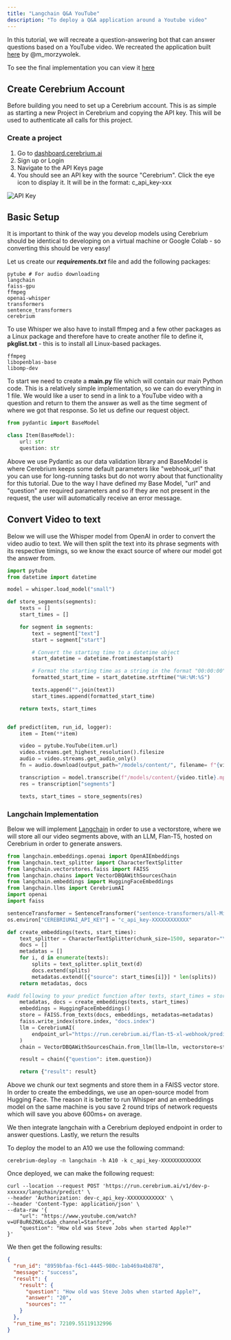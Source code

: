 ```yaml
---
title: "Langchain Q&A YouTube"
description: "To deploy a Q&A application around a Youtube video"
---
```


In this tutorial, we will recreate a question-answering bot that can answer questions based on a YouTube video. We recreated the application built [here](https://colab.research.google.com/drive/1sKSTjt9cPstl_WMZ86JsgEqFG-aSAwkn?usp=sharing) by @m_morzywolek.

To see the final implementation you can view it [here](https://github.com/CerebriumAI/examples/tree/master/3-langchain)

## Create Cerebrium Account

Before building you need to set up a Cerebrium account. This is as simple as
starting a new Project in Cerebrium and copying the API key. This will be used
to authenticate all calls for this project.

### Create a project

1. Go to [dashboard.cerebrium.ai](https://dashboard.cerebrium.ai)
2. Sign up or Login
3. Navigate to the API Keys page
4. You should see an API key with the source "Cerebrium". Click the eye icon to
   display it. It will be in the format: c_api_key-xxx

![API Key](/images/quickstarts/onnx-1.png)

## Basic Setup

It is important to think of the way you develop models using Cerebrium should be identical to developing on a virtual machine or Google Colab - so converting this should be very easy!

Let us create our **_requirements.txt_** file and add the following packages:

```
pytube # For audio downloading
langchain
faiss-gpu
ffmpeg
openai-whisper
transformers
sentence_transformers
cerebrium
```

To use Whisper we also have to install ffmpeg and a few other packages as a Linux package and therefore have to create another file to define it, **pkglist.txt** - this is to install all Linux-based packages.

```
ffmpeg
libopenblas-base
libomp-dev
```

To start we need to create a **main.py** file which will contain our main Python code. This is a relatively simple implementation, so we can do everything in 1 file. We would like a user to send in a link to a YouTube video with a question and return to them the answer as well as the time segment of where we got that response.
So let us define our request object.

```python
from pydantic import BaseModel

class Item(BaseModel):
    url: str
    question: str
```

Above we use Pydantic as our data validation library and BaseModel is where Cerebrium keeps some default parameters like "webhook_url" that you can use for long-running tasks but do not worry about that functionality for this tutorial. Due to the way I have defined my Base Model, "url" and "question" are required parameters and so if they are not present in the request, the user will automatically receive an error message.

## Convert Video to text

Below we will use the Whisper model from OpenAI in order to convert the video audio to text. We will then split the text into its phrase segments with its respective timings, so we know the exact source of where our model got the answer from.

```python
import pytube
from datetime import datetime

model = whisper.load_model("small")

def store_segments(segments):
    texts = []
    start_times = []

    for segment in segments:
        text = segment["text"]
        start = segment["start"]

        # Convert the starting time to a datetime object
        start_datetime = datetime.fromtimestamp(start)

        # Format the starting time as a string in the format "00:00:00"
        formatted_start_time = start_datetime.strftime("%H:%M:%S")

        texts.append("".join(text))
        start_times.append(formatted_start_time)

    return texts, start_times


def predict(item, run_id, logger):
    item = Item(**item)

    video = pytube.YouTube(item.url)
    video.streams.get_highest_resolution().filesize
    audio = video.streams.get_audio_only()
    fn = audio.download(output_path="/models/content/", filename= f"{video.title}.mp4")

    transcription = model.transcribe(f"/models/content/{video.title}.mp4")
    res = transcription["segments"]

    texts, start_times = store_segments(res)

```

### Langchain Implementation

Below we will implement [Langchain](https://python.langchain.com/en/latest/index.html) in order to use a vectorstore, where we will store all our video segments above, with an LLM, Flan-T5, hosted on Cerebrium in order to generate answers.

```python
from langchain.embeddings.openai import OpenAIEmbeddings
from langchain.text_splitter import CharacterTextSplitter
from langchain.vectorstores.faiss import FAISS
from langchain.chains import VectorDBQAWithSourcesChain
from langchain.embeddings import HuggingFaceEmbeddings
from langchain.llms import CerebriumAI
import openai
import faiss

sentenceTransformer = SentenceTransformer("sentence-transformers/all-MiniLM-L6-v2")
os.environ["CEREBRIUMAI_API_KEY"] = "c_api_key-XXXXXXXXXXXX"

def create_embeddings(texts, start_times):
    text_splitter = CharacterTextSplitter(chunk_size=1500, separator="\n")
    docs = []
    metadatas = []
    for i, d in enumerate(texts):
        splits = text_splitter.split_text(d)
        docs.extend(splits)
        metadatas.extend([{"source": start_times[i]}] * len(splits))
    return metadatas, docs

#add following to your predict function after texts, start_times = store_segments(res)
    metadatas, docs = create_embeddings(texts, start_times)
    embeddings = HuggingFaceEmbeddings()
    store = FAISS.from_texts(docs, embeddings, metadatas=metadatas)
    faiss.write_index(store.index, "docs.index")
    llm = CerebriumAI(
        endpoint_url="https://run.cerebrium.ai/flan-t5-xl-webhook/predict"
    )
    chain = VectorDBQAWithSourcesChain.from_llm(llm=llm, vectorstore=store)

    result = chain({"question": item.question})

    return {"result": result}

```

Above we chunk our text segments and store them in a FAISS vector store. In order to create the embeddings, we use an open-source model from Hugging Face. The reason it is better to run Whisper and an embeddings model on the same machine is you save 2 round trips of network requests which will save you above 600ms+ on average.

We then integrate langchain with a Cerebrium deployed endpoint in order to answer questions. Lastly, we return the results

To deploy the model to an A10 we use the following command:

```
cerebrium-deploy -n langchain -h A10 -k c_api_key-XXXXXXXXXXXXX
```

Once deployed, we can make the following request:

```curl
curl --location --request POST 'https://run.cerebrium.ai/v1/dev-p-xxxxxx/langchain/predict' \
--header 'Authorization: dev-c_api_key-XXXXXXXXXXXX' \
--header 'Content-Type: application/json' \
--data-raw '{
    "url": "https://www.youtube.com/watch?v=UF8uR6Z6KLc&ab_channel=Stanford",
    "question": "How old was Steve Jobs when started Apple?"
}'
```

We then get the following results:

```json
{
  "run_id": "8959bfaa-f6c1-4445-980c-1ab469a4b878",
  "message": "success",
  "result": {
    "result": {
      "question": "How old was Steve Jobs when started Apple?",
      "answer": "20",
      "sources": ""
    }
  },
  "run_time_ms": 72109.55119132996
}
```
